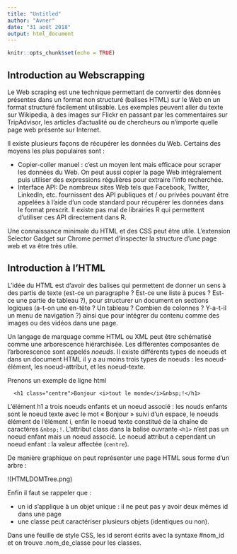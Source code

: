 ```yaml
---
title: "Untitled"
author: "Avner"
date: "31 août 2018"
output: html_document
---
```


```r
knitr::opts_chunk$set(echo = TRUE)
```

## Introduction au Webscrapping

Le Web scraping est une technique permettant de convertir des données présentes dans un format non structuré (balises HTML) sur le Web en un format structuré facilement utilisable. Les exemples peuvent aller du texte sur Wikipedia, à des images sur Flickr en passant par les commentaires sur TripAdvisor, les articles d'actualité ou de chercheurs ou n'importe quelle page web présente sur Internet.

Il existe plusieurs façons de récupérer les données du Web. Certains des moyens les plus populaires sont :

* Copier-coller manuel : c'est un moyen lent mais efficace pour scraper les données du Web. On peut aussi copier la page Web intégralement puis utiliser des expressions régulières pour extraire l'info recherchée.
* Interface API: De nombreux sites Web tels que Facebook, Twitter, LinkedIn, etc. fournissent des API publiques et / ou privées pouvant être appelées à l'aide d'un code standard pour récupérer les données dans le format prescrit. Il existe pas mal de librairies R qui permettent d'utiliser ces API directement dans R.
  
Une connaissance minimale du HTML et des CSS peut être utile. L'extension Selector Gadget sur Chrome permet d'inspecter la structure d'une page web et va être très utile.

## Introduction à l'HTML
L'idée du HTML est d'avoir des balises qui permettent de donner un sens à des partis de texte (est-ce un paragraphe ? Est-ce une liste à puces ? Est-ce une partie de tableau ?), pour structurer un document en sections logiques (a-t-on une en-tête ? Un tableau ? Combien de colonnes ? Y-a-t-il un menu de navigation ?) ainsi que pour intégrer du contenu comme des images ou des vidéos dans une page.

Un langage de marquage comme HTML ou XML peut être schématisé comme une arborescence hiérarchisée. Les différentes composantes de l'arborescence sont appelés _noeuds_. Il existe différents types de noeuds et dans un document HTML il y a au moins trois types de noeuds : les noeud-élément, les noeud-attribut, et les noeud-texte.

Prenons un exemple de ligne html

      <h1 class="centre">Bonjour <i>tout le monde</i>&nbsp;!</h1>


L'élément h1 a  trois noeuds enfants et un noeud associé : les nouds enfants sont le noeud texte avec le mot « Bonjour » suivi d'un espace, le noeuds élément de l'élément i, enfin le noeud texte constitué de la chaîne de caractères `&nbsp;!`. L'attribut class dans la balise ouvrante `<h1>` n'est pas un noeud enfant mais un noeud associé. Le noeud attribut a cependant un noeud enfant : la valeur affectée (`centre`). 

De manière graphique on peut représenter une page HTML sous forme d'un arbre :

!(HTMLDOMTree.png)

Enfin il faut se rappeler que :

* un id s'applique à un objet unique : il ne peut pas y avoir deux mêmes id dans une page
* une classe peut caractériser plusieurs objets (identiques ou non).

Dans une feuille de style CSS, les id seront écrits avec la syntaxe #nom_id et on trouve .nom_de_classe pour les classes.
